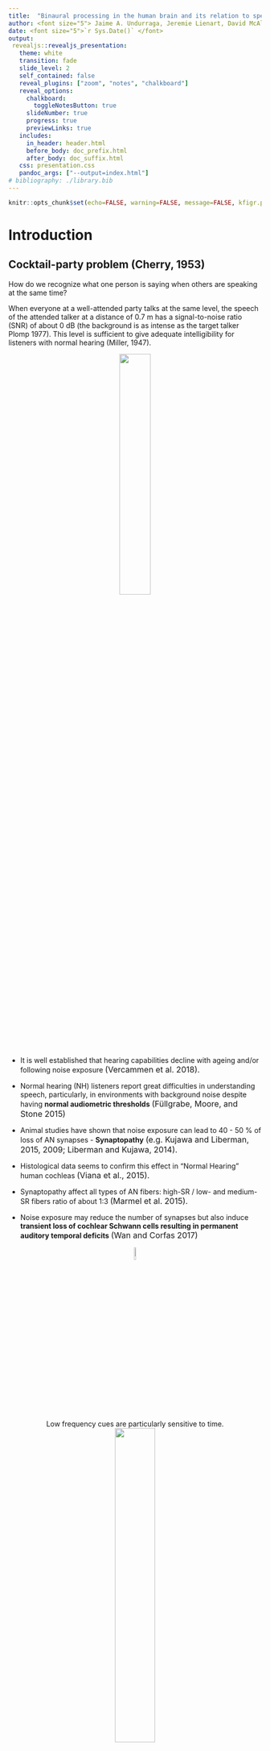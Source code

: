 ```yaml
---
title:  "Binaural processing in the human brain and its relation to speech understanding."
author: <font size="5"> Jaime A. Undurraga, Jeremie Lienart, David McAlpine </font>
date: <font size="5">`r Sys.Date()` </font>
output: 
 revealjs::revealjs_presentation:
   theme: white
   transition: fade
   slide_level: 2
   self_contained: false
   reveal_plugins: ["zoom", "notes", "chalkboard"]
   reveal_options:
     chalkboard: 
       toggleNotesButton: true
     slideNumber: true
     progress: true
     previewLinks: true
   includes:
     in_header: header.html
     before_body: doc_prefix.html
     after_body: doc_suffix.html
   css: presentation.css
   pandoc_args: ["--output=index.html"]
# bibliography: ./library.bib  
---
```


```r
knitr::opts_chunk$set(echo=FALSE, warning=FALSE, message=FALSE, kfigr.prefix=TRUE, kfigr.link=TRUE, comment=NA)
```

# Introduction

## Cocktail-party problem (Cherry, 1953)

How do we recognize what one person is saying when others are speaking at the same time?

When everyone at a well-attended party talks at the same level, the speech of the attended talker at a distance of 0.7 m has a signal-to-noise ratio (SNR) of about 0 dB (the background is as intense as the target talker Plomp 1977). 
This level is sufficient to give adequate intelligibility for listeners with normal hearing (Miller, 1947).

<center>
![](./my_figures/cocktail_party_effect.png){width="35%"}
</center>

## 

- It is well established that hearing capabilities decline with ageing and/or following noise exposure <font size="3">(Vercammen et al. 2018).</font>

- Normal hearing (NH) listeners report great difficulties in understanding speech, particularly, in environments with background noise despite having **normal audiometric thresholds**  <font size="3">(Füllgrabe, Moore, and Stone 2015)</font>
- Animal studies have shown that noise exposure can lead to 40 - 50 \% of loss of AN synapses - **Synaptopathy** <font size="3">(e.g. Kujawa and Liberman, 2015, 2009; Liberman and Kujawa, 2014). </font>
- Histological data seems to confirm this effect in “Normal Hearing” human cochleas <font size="3">(Viana et al., 2015).</font>
- Synaptopathy affect all types of AN fibers: high-SR \/ low- and medium-SR fibers ratio of about 1\:3 <font size="3">(Marmel et al. 2015).</font> 
- Noise exposure may reduce the number of synapses but also induce **transient loss of cochlear Schwann cells resulting in permanent auditory temporal deficits**  <font size="3">(Wan and Corfas 2017)</font>

<center>
![](./my_figures/an_schawnn_cell.png){width="8%"}
</center>

## 
<center>
Low frequency cues are particularly sensitive to time.
</center>

<center>
![](./my_figures/Bernstein_and_Trahiotis_2016.png){width="40%"}
</center>

<center>
<font size="3">Bernstein and Trahiotis (2016)</font>
</center>



## Binaural cues

When listening to sounds, we rely on three mechanisms for both sound localization and auditory scene analysis 

<li class ="fragment" data-fragment-index="0"> Interaural level differences (ILDs) </li>

<li class ="fragment" data-fragment-index="1"> Interaural time differences (ITDs) </li>

<li class ="fragment" data-fragment-index="2"> Interaural coherence </li>


## ITDs and ILDs

<center>
![](./my_figures/itd_ild_cartoon.png){width="60%"}
</center>

# Binaural processing and speech understanding

## Binaural Redundancy

- Loudness doubles when the two ears are used instead of one ear for a sound coming from the front of the listener (a single ear would require an increase of about 10 dB; Fletcher and Munson, 1933)

- Just noticeable differences in intensity and frequency improve with signal redundancy

- Speech recognition in the presence of background noise improves (Marrone 2008, Neher 2009)

- Hearing impairment may lead to a slightly weaker binaural benefit in patients  (Dillon, 2001)

- Sounds presented binaurally can be louder than with a monaural presentation without causing discomfort (even true for CI-treated patient)

## Binaural Release from Masking (or Binaural Squelch; or Hirsh effect)

<img class="fragment" data-fragment-index="0" src="./my_figures/bmld_cartoon_n0s0.png" width="45%" data-audio-src="./audio/convolved/sinusoidal_arctic_a0002_d_type_noise_target_0_d1_0_d2_0_snr_-10.wav" data-audio-advance=-1 data-audio-advance=-1 >
<img class="fragment" data-fragment-index="1" src="./my_figures/bmld_cartoon_n0spi.png" width="45%" data-audio-src="./audio/convolved/sinusoidal_arctic_a0002_d_type_noise_target_0_d1_90_d2_-90_snr_-10.wav" data-audio-advance=-1 data-audio-advance=-1>

<li class="fragment" data-fragment-index="2"> Binaural release from masking may improve detection threshold up to about 16 dB for frequencies around 250 Hz and around 3 dB at 1500 Hz </li>

## Spatial Release from Masking  

<center>
<img class="fragment" data-fragment-index="0" src="./my_figures/bmld_cartoon_srm_front.png" width="35%" data-audio-src="./audio/convolved/convolved_arctic_a0002_d_type_speech_target_0_d1_0_d2_0_snr_0.wav" data-audio-advance=-1 data-audio-advance=-1 >
<img class="fragment" data-fragment-index="1" src="./my_figures/bmld_cartoon_srm.png" width="35%" data-audio-src="./audio/convolved/convolved_arctic_a0002_d_type_speech_target_0_d1_-80_d2_80_snr_0.wav" data-audio-advance=-1 data-audio-advance=-1>
</center>

<li class="fragment" data-fragment-index="2"> 
Binaural release from masking may improve detection thresholds up to 12 dB for multiple speech interferers <font size="3">(Jones and Litovsky, 2011)</font>, and facilitates source segregation provided that streaming can build up and natural onset cues are present <font size="3">(Drennan, Gatehouse, and Lever, 2003).</font>
</li>

<li class="fragment" data-fragment-index="3"> 
Segregation is always better for the combination of both ITDs and ILDs cues <font size="3">(Culling, Hawley, and Litovsky 2004)</font>
</li>

<li class="fragment" data-fragment-index="4"> 
A separation of only 10° between two voices is already strong enough to allow segregation  <font size="3">(Brungart and Simpson, 2007).</font>
</li>

<li class="fragment" data-fragment-index="5"> ITD is a critical spatial cue for sound localization and speech perception in noise <font size="3">(Bronkhorst &
Plomp, 1988; Wightman & Kistler, 1992).</font>
</li>


# Auditory Pathway

##

<center>
Input to one ear
</center>

<center>
![](./my_figures/spectrogram_cheap.png){width="45%"}
</center>
<center>
![](./my_figures/rater.png){width="45%"}
</center>


## Auditory pathway

<center>
![](./my_figures/auitorypath.png){width="45%"}
</center>


## ITD pathway

<center>
![](./my_figures/itd_pathway.svg){width="80%"}
</center>

<center>
(Grothe et al. 2010)
</center>

- The initial site of ITD processing is considered to be the MSO.


## Interaural-phase Modulation Following Response (IPM-FR)

Objective measures of binaural processing can be obtained by using stimuli where the temporal fine structure is manipulated so that the perceived location of the sound image changes periodically (e.g. 6.7 Hz) over time. 

<center>
![](./my_figures/example.png){width="40%"}
<video width="320" height="240" controls source src="./my_figures/example-90.0_90.0.mp4" type="video/mp4">
</center>

<center>
(Undurraga et al. 2016)
</center>

<!-- ##  Interaural-phase modulation (Humans) -->

<!-- - The size of the interaural phase difference (relative ITD with respect to the frequency of the sound) will determine the lateralization of the sound. -->

<!-- <br> -->

<!-- |||| -->
<!-- |-|-|-| -->
<!-- |<video width="320" height="240" controls source src="./my_figures/example-90.0_90.0.mp4" type="video/mp4">| <video width="320" height="240" controls source src="./my_figures/example-45.0_45.0.mp4" type="video/mp4">|<video width="320" height="240" controls source src="./my_figures/example-22.5_22.5.mp4" type="video/mp4">| -->

## Behavioural vs. Objective measures (Humans)

<center>
![](./my_figures/spectral-magnitude-thr-ipd-ave.svg){width="100%"}
</center>
<center>
(Undurraga et al. 2016)
</center>

- The correlation between objective and behavioural measurements is excellent (r = 0.96)

## The effect of age and hearing loss in objective binaural measures

<center>
![](./my_figures/vercommen_ipm-fr.png){width="30%"}
![](./my_figures/vercammena_ipm_fr_data.png){width="60%"}
</center>

<center>
Vercammen et al. (2018)
</center>

- Binaural processing of low frequency sounds is significantly deteriorated by age and hearing status.

- A larger IPM-FR dynamic range was associated with lower (better) IPD discrimination.


## Aims

**Does binaural brain response relate to speech-in-noise?**

- To investigate the relation between neural coding of temporal processing using objective (Electroencephalogram (EEG)) and behavioural (speech-in-noise listening) binaural measures in NH listeners.


# Methods

## Preliminary Subjects Assessment

- 23 Participants took part in this study 

**All participants undergone:**

- Otoscopy (to ensure integrity of external ear and tympanic membrane)
- Pure tone audiometry (hearing threshold between 250 Hz – 8 kHz) 
- Immittance test with acoustics reflex (to ensure integrity of middle ear and lower brainstem pathways)
- Distortion product otoacoustic emissions between 500 Hz – 10 kHz (DPOAEs, to assess outer hair cell functioning)


## Behavioural Measures

**Digits in noise test**

- Adaptive staircase procedure (2-down/1-up) with variable adaptive step (Leek, 2001; Denys et al. 2019)
- Three randomly chosen digits were presented in background speech shaped noise. 
<center>
![](my_figures/noise.png){width="60%"}
</center>

##

- Initial step size: 6 dB first two reversals; 3 dB next two reversals, and 2 dB last six reversals.

- Noise was presented diotically (i.e. identical signal in both ears) at 65 dB SPL. 

- Digits were presented using several **ITDs: 0, 0.1, 0.2, 0.4, 0.8 ms**. In addition, digits were also presented having the opposite polarity in both ears - **antiphasic**.

- 3 runs were obtained per ITD (starting SNR at 10 dB and -30 dB).

- All were presented in random order.


## EEG recordings

- Amplitude modulated (80 Hz) bandpass noise (100 - 1000 Hz) at 65 dB SPL.
- Interaural time modulations (ITM) presented at a rate of 6.7 Hz
- ITM consisted of: 0/0 (diotic), 0/0.1 ms, 0/0.2 ms, 0/0.4 ms, 0/0.8 ms, and antiphasic condition.

<center>
![](my_figures/stimuli.png){width="80%"}
</center>

## 

- EEG: 64 channels Biosemi system, fs: 16384 Hz.

<center>
![](my_figures/eeg_setting.png){width="80%"}
</center>


## EEG processing

All data was processed with **"pyeeg-python"** (Python 3.7)

- Data referenced to Cz and  down-sampled to 1024 samples per second

- Poor electrode were automatically detected and removed

- Eye blink artifacts were removed using a template matching suppression method <font size="3">(Valderrama et al., 2018)</font>

- Data filtered using a FIR Kaiser filter (−65 dB ripple and 1 Hz transition between pass and stop band)

- Epochs were sorted and de-noised using spatial filtering <font size="3">(de Cheveigné and Simon, 2008)</font>

- Epochs averaged using a weighted averaging method <font size="3"> (Don and Elberling, 1994) </font>

- Frequency response (FFT of 4255 points at 0.24 Hz resolution) and tested using Hotelling’s T-squared test <font size="3"> Picton et al. (1987) and Picton et al. (2003)</font>


# Results

## Screening
<center>
![](my_figures/audiogram_individuals.png){width="45%"}
![](my_figures/dpgram.png){width="45%"}
</center>

## Speech reception thresholds
<center>
![](my_figures/srt_hearing_group.png){width=45%}
![](my_figures/sd_all_subjects_boxplot.png){width=45%}
</center>

- No effect of presentation was no significant (F(5, 352.6) = 1.7, p = 0.14)
- Trial number had a significant effect (difference < **0.88 dB**) (F(2,370.4) = 22.5, p < 0.001)
- SRT improvement ranged between 4.1 and 8.8 dB
- SRT standard deviation increased with ITD (F(5, 105) =  3.7317, p = 0.004). Mean SD: 0.7 (0 ITD) to 1.47 dB (Antiphasic).



## Fishing p-values (the only thing I can go fishing as a vegerarian!)
<center>
![](my_figures/gonefishing1.png){with="100"}
</center>

## SRT vs PTA hearing group (HG): 1 < 20 <= 2

Participants were grouped according to SRTs and PTA - HG: 1 < 20 <= 2

<center>
![](my_figures/srt_itd_anova.png){width="40%"}
![](my_figures/srt_slope_hg_20dB.png){width="40%"}
</center>

- SRTs differences between HG1 and HG2 did not differ

## SRT vs PTA low frequency

Participants were grouped according **maximum PTA for frequencies <= 1 kHz and splitted by median**

<center>
![](my_figures/srt_pta_low_freq.png){width="40%"}
![](my_figures/srt_slope_pta_low_freq.png){width="40%"}
</center>

- HG had a small (0.6 dB) but significant effect (F(1,21) = 4.4271, p = 0.0476).
- Applying the same criteria interaural asymmetry was not significant (p = 0.08).
- Applying the same criteria for frequencies > 1 kHz did not show any significant effect.

## SRT vs DP low frequency

Participants were grouped according **minimum DP for frequencies <= 1 kHz and splitted by median**
<center>
![](my_figures/srt_dp_low_freq.png){width="45%"}
![](my_figures/srt_slope_dp_low_freq.png){width="45%"}
</center>

- HG had a small (0.6 dB) but significant effect (F(1, 21) = 5.1397, p = 0.034)

## SRT vs DP whole frequency range
Participants were grouped according **maximum binaural DP asymmetry   across all and splitted by median**

<center>
![](my_figures/srt_slope_pta_diff_high_freq.png){width="45%"}
</center>

- DP interaural asymmetry grouping show a significant different (p = 0.016).

## EEG responses

<center>
![](my_figures/itd-fr-time-freq.png){width="50%"}
![](my_figures/itd-fr-topographic_map.png){width="15%"}
![](my_figures/itd-assr-topographic_map.png){width="15%"}
</center>

## EEG vs stimulus bandwidth 

<center>
![](my_figures/anova_ITDFR_BWMF_amp.png){width="45%"}
![](my_figures/anova_ASSR_BWMF_amptransformed.png){width="45%"}
</center>

- ITM-FR no affected by stimulus bandwidth, suggesting that response is mostly elicited by energy below 1 kHz.

##

<center>
![](my_figures/ITDFR_ITD_amp_dB.png){width="45%"}
![](my_figures/ASSR_amp_dB.png){width="45%"}
</center>

- ITD-FR significantly affected by ITDs (F(5, 110) = 43.5, p << 0.001)
- ASSR showed no significant effects (F(5, 110) = 1.92, p = 0.09)

## SRT vs EEG

<center>
![](my_figures/corr_amp_digits.png){width="45%"}
![](my_figures/corr_gfp_digits.png){width="45%"}
</center>

- Best ITM-FR amplitude, SNR or global field power correlate significantly with SRT. 

##

<center>
![](my_figures/corr_mean_amp_digits.png){width="45%"}
![](my_figures/corr_mean_gfp_digits.png){width="45%"}
</center>

- Excellent correlation at group level (-0.43 * ITD-FR Amp dB)
- Good correlations at subject level: **17 (AMP, SNR) - 18 GFP significant correlations**


## Conclusions

- Digits in noise showed reliable and stable SRT (standard deviation across trials was below to 3 dB, and training effects < 1 dB).

- We observed a relatively broad SRT range across participants (4.1 and 8.8 dB) and where within the range observed by other authors.

- Although preliminary, grouping participants based on low frequency PTA and DP seemed to partially explain some of the variance in the SRT scores **(0.6 dB)**, however, remember the **SRT variance:  0.7 (0 ITD) to 1.47 dB (Antiphasic).**

- **EEG responses showed great sensitivity to ITDs** and had an excellent correlation with SRTs (across several different metrics) across and withing participants.

**Future work**

- Obtain predictions from a binaural model combined with several degrees of Synaptopathy / temporal jitter. 

- Repeat experiments with listeners reporting speech-in-noise issues. 
